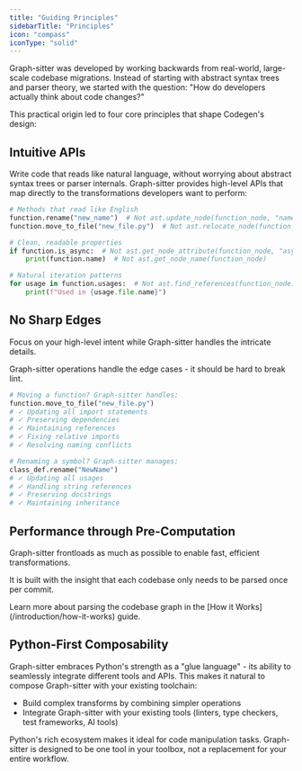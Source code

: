 ```yaml
---
title: "Guiding Principles"
sidebarTitle: "Principles"
icon: "compass"
iconType: "solid"
---
```


Graph-sitter was developed by working backwards from real-world, large-scale codebase migrations. Instead of starting with abstract syntax trees and parser theory, we started with the question: "How do developers actually think about code changes?"

This practical origin led to four core principles that shape Codegen's design:

## Intuitive APIs

Write code that reads like natural language, without worrying about abstract syntax trees or parser internals. Graph-sitter provides high-level APIs that map directly to the transformations developers want to perform:

```python
# Methods that read like English
function.rename("new_name")  # Not ast.update_node(function_node, "name", "new_name")
function.move_to_file("new_file.py")  # Not ast.relocate_node(function_node, "new_file.py")

# Clean, readable properties
if function.is_async:  # Not ast.get_node_attribute(function_node, "async")
    print(function.name)  # Not ast.get_node_name(function_node)

# Natural iteration patterns
for usage in function.usages:  # Not ast.find_references(function_node)
    print(f"Used in {usage.file.name}")
```

## No Sharp Edges

Focus on your high-level intent while Graph-sitter handles the intricate details.

Graph-sitter operations handle the edge cases - it should be hard to break lint.

```python
# Moving a function? Graph-sitter handles:
function.move_to_file("new_file.py")
# ✓ Updating all import statements
# ✓ Preserving dependencies
# ✓ Maintaining references
# ✓ Fixing relative imports
# ✓ Resolving naming conflicts

# Renaming a symbol? Graph-sitter manages:
class_def.rename("NewName")
# ✓ Updating all usages
# ✓ Handling string references
# ✓ Preserving docstrings
# ✓ Maintaining inheritance
```

## Performance through Pre-Computation

Graph-sitter frontloads as much as possible to enable fast, efficient transformations.

It is built with the insight that each codebase only needs to be parsed once per commit.

<Tip>
  Learn more about parsing the codebase graph in the [How it
  Works](/introduction/how-it-works) guide.
</Tip>

## Python-First Composability

Graph-sitter embraces Python's strength as a "glue language" - its ability to seamlessly integrate different tools and APIs. This makes it natural to compose Graph-sitter with your existing toolchain:

- Build complex transforms by combining simpler operations
- Integrate Graph-sitter with your existing tools (linters, type checkers, test frameworks, AI tools)

<Note>
  Python's rich ecosystem makes it ideal for code manipulation tasks. Graph-sitter is
  designed to be one tool in your toolbox, not a replacement for your entire
  workflow.
</Note>
